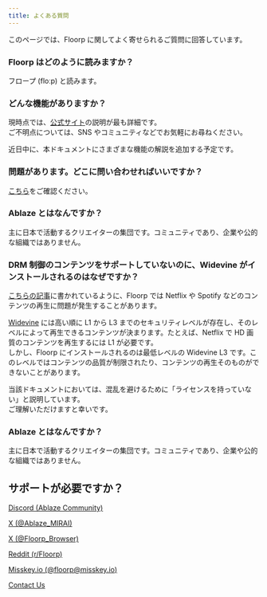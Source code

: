 ```yaml
---
title: よくある質問
---
```


このページでは、Floorp に関してよく寄せられるご質問に回答しています。

### Floorp はどのように読みますか？

フロープ (floːp) と読みます。

### どんな機能がありますか？

現時点では、[公式サイト](https://floorp.app)の説明が最も詳細です。\
ご不明点については、SNS やコミュニティなどでお気軽にお尋ねください。

近日中に、本ドキュメントにさまざまな機能の解説を追加する予定です。

### 問題があります。どこに問い合わせればいいですか？

[こちら](https://docs.floorp.app/ja/others/issue-checklist)をご確認ください。

### Ablaze とはなんですか？

主に日本で活動するクリエイターの集団です。コミュニティであり、企業や公的な組織ではありません。

### DRM 制御のコンテンツをサポートしていないのに、Widevine がインストールされるのはなぜですか？

[こちらの記事](https://docs.floorp.app/ja/others/drm)に書かれているように、Floorp では Netflix や Spotify などのコンテンツの再生に問題が発生することがあります。

[Widevine](https://www.widevine.com/) には高い順に L1 から L3 までのセキュリティレベルが存在し、そのレベルによって再生できるコンテンツが決まります。たとえば、Netflix で HD 画質のコンテンツを再生するには L1 が必要です。\
しかし、Floorp にインストールされるのは最低レベルの Widevine L3 です。このレベルではコンテンツの品質が制限されたり、コンテンツの再生そのものができないことがあります。

当該ドキュメントにおいては、混乱を避けるために「ライセンスを持っていない」と説明しています。\
ご理解いただけますと幸いです。

### Ablaze とはなんですか？

主に日本で活動するクリエイターの集団です。コミュニティであり、企業や公的な組織ではありません。

## サポートが必要ですか？

[Discord (Ablaze Community)](https://aka.ablaze.one/discord)

[X (@Ablaze_MIRAI)](https://twitter.com/ablaze_mirai)

[X (@Floorp_Browser)](https://twitter.com/floorp_browser)

[Reddit (r/Floorp)](https://www.reddit.com/r/floorp)

[Misskey.io (@floorp@misskey.io)](https://misskey.io/@floorp)

[Contact Us](https://support.ablaze.one/contact)
